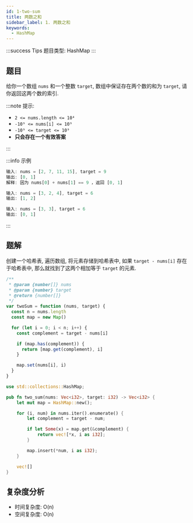 ```yaml
---
id: 1-two-sum
title: 两数之和
sidebar_label: 1. 两数之和
keywords:
  - HashMap
---
```


:::success Tips
题目类型: HashMap
:::

## 题目

给你一个数组 `nums` 和一个整数 `target`, 数组中保证存在两个数的和为 `target`, 请你返回这两个数的索引.

:::note 提示:

- `2 <= nums.length <= 10⁴`
- `-10⁹ <= nums[i] <= 10⁹`
- `-10⁹ <= target <= 10⁹`
- **只会存在一个有效答案**

:::

:::info 示例

```ts
输入: nums = [2, 7, 11, 15], target = 9
输出: [0, 1]
解释: 因为 nums[0] + nums[1] == 9 ，返回 [0, 1]
```

```ts
输入: nums = [3, 2, 4], target = 6
输出: [1, 2]
```

```ts
输入: nums = [3, 3], target = 6
输出: [0, 1]
```

:::

## 题解

创建一个哈希表, 遍历数组, 将元素存储到哈希表中, 如果 `target - nums[i]` 存在于哈希表中, 那么就找到了这两个相加等于 `target` 的元素.


<Tabs>
  <TabItem value="JavaScript" label="JavaScript" default>

```ts
/**
 * @param {number[]} nums
 * @param {number} target
 * @return {number[]}
 */
var twoSum = function (nums, target) {
  const n = nums.length
  const map = new Map()

  for (let i = 0; i < n; i++) {
    const complement = target - nums[i]

    if (map.has(complement)) {
      return [map.get(complement), i]
    }

    map.set(nums[i], i)
  }
}
```

</TabItem>
<TabItem value="Rust" label="Rust">

```rust
use std::collections::HashMap;

pub fn two_sum(nums: Vec<i32>, target: i32) -> Vec<i32> {
    let mut map = HashMap::new();

    for (i, num) in nums.iter().enumerate() {
        let complement = target - num;

        if let Some(x) = map.get(&complement) {
            return vec![*x, i as i32];
        }

        map.insert(*num, i as i32);
    }

    vec![]
}
```

</TabItem>
</Tabs>

## 复杂度分析

- 时间复杂度: O(n)
- 空间复杂度: O(n)
